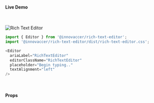 #### Live Demo
<br/>

![Rich Text Editor](./images/richtext-8.png)

```javascript
import { Editor } from '@innovaccer/rich-text-editor';
import '@innovaccer/rich-text-editor/dist/rich-text-editor.css';

<Editor
  ariaLabel="RichTextEditor"
  editorClassName="RichTextEditor"
  placeholder="Begin typing.."
  textAlignment="left"
/>
```

<br/>

#### Props

<PreviewWithPropTable name='library-basic--all' />
